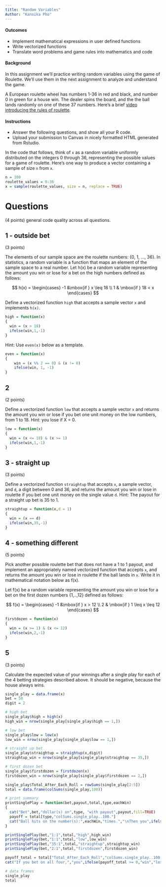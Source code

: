 ---
title: "Random Variables"
Author: "Kannika Pho"
---

#### Outcomes

- Implement mathematical expressions in user defined functions
- Write vectorized functions
- Translate word problems and game rules into mathematics and code


#### Background

In this assignment we'll practice writing random variables using the game of Roulette.
We'll use them in the next assignment to analyze and understand the game.

A European roulette wheel has numbers 1-36 in red and black, and number 0 in green for a house win.
The dealer spins the board, and the the ball lands randomly on one of these 37 numbers.
Here's a brief [video introducing the rules of roulette](https://youtu.be/6nKBlWaRI8w).

#### Instructions

- Answer the following questions, and show all your R code.
- Upload your submission to Canvas in nicely formatted HTML generated from Rstudio.

In the code that follows, think of `x` as a random variable uniformly distributed on the integers 0 through 36, representing the possible values for a game of roulette.
Here's one way to produce a vector containing a sample of size `n` from `x`.

```{r}
n = 100
roulette_values = 0:36
x = sample(roulette_values, size = n, replace = TRUE)
```

# Questions

(4 points) general code quality across all questions.

## 1 - outside bet

(3 points)

The elements of our sample space are the roulette numbers: {0, 1, ..., 36}.
In statistics, a random variable is a function that maps an element of the sample space to a real number.
Let h(x) be a random variable representing the amount you win or lose for a bet on the high numbers defined as follows:

$$
h(x) = \begin{cases}
-1 &\mbox{if } x \leq 18 \\
1 & \mbox{if } 18 < x
\end{cases}
$$

Define a vectorized function `high` that accepts a sample vector `x` and implements `h(x)`.

```{r}
high = function(x)
{
  win = (x > 18)
  ifelse(win,1,-1)
}
```

Hint: Use `even(x)` below as a template.

```{r}
even = function(x)
{
    win = (x %% 2 == 0) & (x != 0)
    ifelse(win, 1, -1)
}
```


## 2

(2 points)

Define a vectorized function `low` that accepts a sample vector `x` and returns the amount you win or lose if you bet one unit money on the low numbers, from 1 to 18.
Hint: you lose if X = 0.

```{r}
low = function(x)
{
  win = (x <= 18) & (x >= 1)
  ifelse(win,1,-1)
}
```


## 3 - straight up

(3 points)

Define a vectorized function `straightup` that accepts `x`, a sample vector, and `d`, a digit between  0 and 36, and returns the amount you win or lose in roulette if you bet one unit money on the single value `d`.
Hint: The payout for a straight up bet is 35 to 1.

```{r}
straightup = function(x,d = 1)
{
  win = (x == d)
  ifelse(win,35,-1)
}
```


## 4 - something different

(5 points)

Pick another possible roulette bet that does not have a 1 to 1 payout, and implement an appropriately named vectorized function that accepts `x`, and returns the amount you win or lose in roulette if the ball lands in `x`.
Write it in mathematical notation below as f(x).

Let f(x) be a random variable representing the amount you win or lose for a bet on the first dozen numbers {1,..,12} defined as follows:

$$
f(x) = \begin{cases}
-1 &\mbox{if } x > 12 \\
2 & \mbox{if } 1 \leq x \leq 12
\end{cases}
$$

```{r}
firstdozen = function(x)
{
  win = (x >= 1) & (x <= 12)
  ifelse(win,2,-1)
}
```


## 5

(3 points)

Calculate the expected value of your winnings after a single play for each of the 4 betting strategies described above.
It should be negative, because the house always wins.

```{r}
single_play = data.frame(x)
bet = 50
digit = 2

# high bet
single_play$high = high(x)
high_win = nrow(single_play[single_play$high == 1,])

# low bet
single_play$low = low(x)
low_win = nrow(single_play[single_play$low == 1,])

# straight up bet
single_play$straightup = straightup(x,digit)
straightup_win = nrow(single_play[single_play$straightup == 35,])

# first dozen bet
single_play$firstdozen = firstdozen(x)
firstdozen_win = nrow(single_play[single_play$firstdozen == 2,])

single_play$Total_After_Each_Roll = rowSums(single_play[2:5])
total = data.frame(colSums(single_play,100))

# print summary
printSinglePlay = function(bet,payout,total,type,eachWin)
{
  cat("Bet",bet,"dollar(s) on",type, "with payout",payout,fill=TRUE)
  payoff = total[type,"colSums.single_play..100."]
  cat("Ball hits on the number(s):",eachWin,"times.","\nThen you",ifelse(payoff >=   0,"win","lose"),abs(payoff*bet),"dollar(s).\n\n",fill=FALSE)
}

printSinglePlay(bet,"1:1",total,"high",high_win)
printSinglePlay(bet,"1:1",total,"low",low_win)
printSinglePlay(bet,"35:1",total,"straightup",straightup_win)
printSinglePlay(bet,"2:1",total,"firstdozen",firstdozen_win)

payoff_total = total["Total_After_Each_Roll","colSums.single_play..100."]
cat("If you bet on all four,","you",ifelse(payoff_total >= 0,"win","lose"),abs(payoff_total*bet),"dollars.\n\n",fill=FALSE)

# data frames
single_play
total
```
<br><br><br><br>
